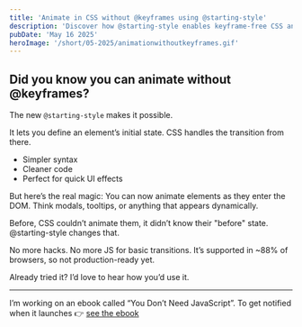 ```yaml
---
title: 'Animate in CSS without @keyframes using @starting-style'
description: 'Discover how @starting-style enables keyframe-free CSS animations—even on DOM entry. Cleaner syntax, less JS, and smoother UI transitions.'
pubDate: 'May 16 2025'
heroImage: '/short/05-2025/animationwithoutkeyframes.gif'
---
```



<Picture
  src="/short/05-2025/animationwithoutkeyframes.gif"
  alt="A cube infinitely animated without keyframes"
  width="400"
  height="400"
  style="margin: 2em auto 1em auto; display: block; border: 4px solid var(--border)"
/>

## Did you know you can animate without @keyframes?

The new `@starting-style` makes it possible.

It lets you define an element’s initial state.
CSS handles the transition from there.

- Simpler syntax
- Cleaner code
- Perfect for quick UI effects

But here’s the real magic:
You can now animate elements as they enter the DOM.
Think modals, tooltips, or anything that appears dynamically.

Before, CSS couldn’t animate them, it didn’t know their "before" state.
@starting-style changes that.

No more hacks. No more JS for basic transitions.
It’s supported in ~88% of browsers, so not production-ready yet.

Already tried it?
I’d love to hear how you’d use it.

---

I’m working on an ebook called “You Don’t Need JavaScript”.
To get notified when it launches 👉 [see the ebook](https://theosoti.com/you-dont-need-js/)
